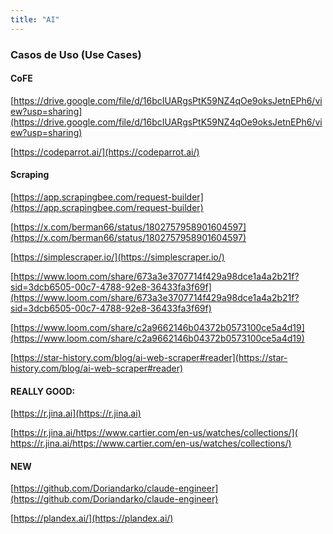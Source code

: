 ```yaml
---
title: "AI"
---
```



<LinkCard title="Flow - Process Diagram" href="https://miro.com/app/board/uXjVKzBRNKI=/" />


### Casos de Uso (Use Cases)

#### CoFE

[https://drive.google.com/file/d/16bcIUARgsPtK59NZ4qOe9oksJetnEPh6/view?usp=sharing](https://drive.google.com/file/d/16bcIUARgsPtK59NZ4qOe9oksJetnEPh6/view?usp=sharing)

[https://codeparrot.ai/](https://codeparrot.ai/)

#### Scraping



[https://app.scrapingbee.com/request-builder](https://app.scrapingbee.com/request-builder)

[https://x.com/berman66/status/1802757958901604597](https://x.com/berman66/status/1802757958901604597)

[https://simplescraper.io/](https://simplescraper.io/)

[https://www.loom.com/share/673a3e3707714f429a98dce1a4a2b21f?sid=3dcb6505-00c7-4788-92e8-36433fa3f69f](https://www.loom.com/share/673a3e3707714f429a98dce1a4a2b21f?sid=3dcb6505-00c7-4788-92e8-36433fa3f69f)

[https://www.loom.com/share/c2a9662146b04372b0573100ce5a4d19](https://www.loom.com/share/c2a9662146b04372b0573100ce5a4d19)

[https://star-history.com/blog/ai-web-scraper#reader](https://star-history.com/blog/ai-web-scraper#reader)

#### REALLY GOOD: 

[https://r.jina.ai](https://r.jina.ai)

[​https://r.jina.ai/https://www.cartier.com/en-us/watches/collections/](​https://r.jina.ai/https://www.cartier.com/en-us/watches/collections/)

#### NEW

[https://github.com/Doriandarko/claude-engineer](https://github.com/Doriandarko/claude-engineer)

[https://plandex.ai/](https://plandex.ai/)
